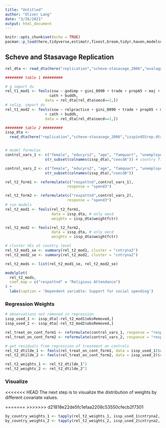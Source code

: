 ```yaml
---
title: "Untitled"
author: "Oliver Lang"
date: "3/26/2021"
output: html_document
---
```


```r
knitr::opts_chunk$set(echo = TRUE)
pacman::p_load(here,tidyverse,estimatr,fixest,broom,tidyr,haven,modelsummary)
```

## Scheve and Stasavage Replication

```r
rel_dta <- read_dta(here("replication","scheve-stasavage_2006","wvalaggSSrep.dta"))

######## table 1 #########

# g import dv
rel_t1_mod1 <- feols(ssw ~ godimp + gini_8090 + trade + prop65 + maj +
                    cath + buddh,
                  data = rel_dta[rel_dta$oecd==1,])
# relig. import dv
rel_t1_mod2 <- feols(ssw ~ relpractice + gini_8090 + trade + prop65 + maj
                  + cath + buddh,
                  data = rel_dta[rel_dta$oecd==1,])

######## table 2 #########
issp_dta <- 
  read_dta(here("replication","scheve-stasavage_2006","isspindSSrep.dta"))[issp_dta$hiincoecd2==1,]


# model formulas
control_vars_1 <- c("female", "educyrs2", "age", "famquart", "unemployed", "union", "cath", "protes",
                  str_subset(colnames(issp_dta),"coecdA")) # country fixed effects

control_vars_2 <- c("female", "educyrs2", "age", "famquart", "unemployed", "union", "cath", "protes","partylr",
                  str_subset(colnames(issp_dta),"coecdA")) 

rel_t2_form1 <- reformulate(c("respattnd",control_vars_1),
                            response = "spend3")

rel_t2_form2 <- reformulate(c("respattnd",control_vars_2), 
                            response = "spend3")
# run models
rel_t2_mod1 <- feols(rel_t2_form1,
                     data = issp_dta, # only oecd
                     weights = issp_dta$weightfctr)

rel_t2_mod2 <- feols(rel_t2_form2,
                     data = issp_dta, # only oecd
                     weights = issp_dta$weightfctr)

# cluster SEs at country level
rel_t2_mod1_se <- summary(rel_t2_mod1, cluster = "cntryna2")
rel_t2_mod2_se <- summary(rel_t2_mod2, cluster = "cntryna2")

rel_t2_mods <- list(rel_t2_mod1_se, rel_t2_mod2_se)

modelplot(
  rel_t2_mods,
  coef_map = c("respattnd" = "Religious Attendance")
) +
  labs(caption = 'Dependent variable: Support for social spending')

```

### Regression Weights

```r
# observations not removed in regression
issp_used_1 <- issp_dta[-rel_t2_mod1$obsRemoved,]
issp_used_2 <- issp_dta[-rel_t2_mod2$obsRemoved,]

rel_treat_on_cont_form1 <- reformulate(control_vars_1, response = "respattnd")
rel_treat_on_cont_form2 <- reformulate(control_vars_2, response = "respattnd")

# get residuals from regression of treatment on controls
rel_t2_dtilde_1 <- feols(rel_treat_on_cont_form1, data = issp_used_1)$residuals
rel_t2_dtilde_2 <- feols(rel_treat_on_cont_form2, data = issp_used_2)$residuals

rel_t2_weights_1 <- rel_t2_dtilde_1^2
rel_t2_weights_2 <- rel_t2_dtilde_2^2
```

### Visualize

<<<<<<< HEAD
The next step is to visualize the distribution of weights by different covariate values.

=======
>>>>>>> d21818e22de5fc1efaa2208c53550cfecb2f7301
```r





by_country_weights_1 <- tapply(rel_t2_weights_1, issp_used_1$cntryna2, mean)
by_country_weights_2 <- tapply(rel_t2_weights_2, issp_used_2$cntryna2, mean)
```



